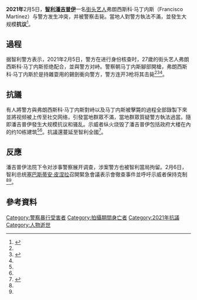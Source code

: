 '''2021年'''2月5日，'''[[智利|智利]][[潘吉普伊|潘吉普伊]]'''一名[[街头艺人|街头艺人]]弗朗西斯科·马丁内斯（Francisco Martínez）与警方发生冲突，并被警察击毙。當地人對警方執法不滿，並發生大规模'''抗议'''<ref name==看看新聞>{{cite news |title=视频｜智利警察当街射杀街头艺人 引发大规模示威抗议 |url=http://news.sina.com.cn/s/2021-02-07/doc-ikftssap4569802.shtml |publisher=看看新聞 |accessdate=2021-02-07 |archive-date=2021-02-14 |archive-url=https://web.archive.org/web/20210214002939/https://news.sina.com.cn/s/2021-02-07/doc-ikftssap4569802.shtml |dead-url=no }}</ref>。

==過程==
据智利警方表示，2021年2月5日，警方在进行身份核查时，27歲的街头艺人弗朗西斯科·马丁内斯拒绝配合，並與警方对峙。警察朝马丁内斯腳部開槍，弗朗西斯科·马丁内斯於是持雜耍用的錫劍衝向警方，警方连开3枪将其击毙<ref name==看看新聞/><ref name=自由時報>{{cite news |title=智利警方擊斃街頭藝人 民眾示威怒燒政府建築 |url=https://news.ltn.com.tw/news/world/breakingnews/3435106 |publisher=自由時報 |accessdate=2021-02-07 |archive-date=2021-02-22 |archive-url=https://web.archive.org/web/20210222153116/https://news.ltn.com.tw/news/world/breakingnews/3435106 |dead-url=no }}</ref><ref name=tvbs/>。

== 抗議==
有人將警方與弗朗西斯科·马丁内斯對峙以及马丁内斯被擊斃的過程全部錄製下來並將视频被上传至社交网络，引發當地群眾不滿，當地群眾質疑警方執法過當。隨即潘吉普伊發生大规模抗议和骚乱。示威者纵火烧毁了潘吉普伊包括政府大楼在內的约10栋建筑<ref name==看看新聞/><ref name=自由時報/>。抗議還蔓延至智利全國<ref name=tvbs>{{cite news |title=街頭藝人遭公開擊斃　智利爆「反警暴」示威 |url=https://news.tvbs.com.tw/world/1460966 |publisher=TVBS |accessdate=2021-02-07 |archive-date=2021-02-14 |archive-url=https://web.archive.org/web/20210214042220/https://news.tvbs.com.tw/world/1460966 |dead-url=no }}</ref>。

== 反應==
潘吉普伊法院下令对涉事警察展开调查，涉案警方也被智利當局拘留。2月6日，智利总统[[塞巴斯蒂安·皮涅拉|塞巴斯蒂安·皮涅拉]]召開緊急會議表示會徹查事件並呼吁示威者保持克制<ref name==看看新聞/><ref name=自由時報/>。

== 參考資料 ==
{{Reflist|2}}

[[Category:警察暴行受害者|Category:警察暴行受害者]]
[[Category:拍攝期間身亡者|Category:拍攝期間身亡者]]
[[Category:2021年抗議|Category:2021年抗議]]
[[Category:人物逝世|Category:人物逝世]]